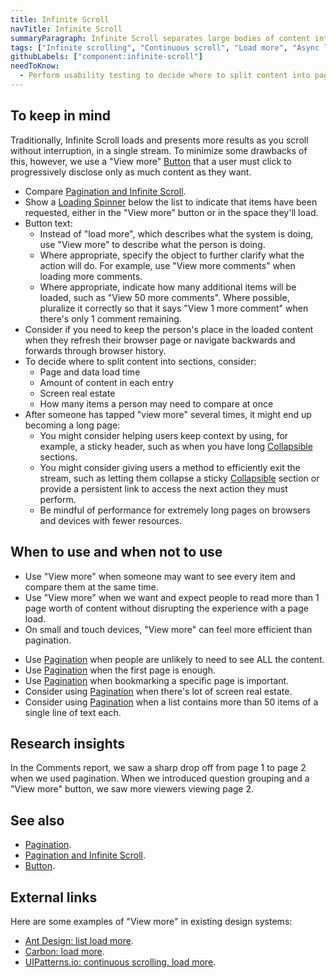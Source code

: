 ```yaml
---
title: Infinite Scroll
navTitle: Infinite Scroll
summaryParagraph: Infinite Scroll separates large bodies of content into separate sections. You can access each extra section via a "View more" button.
tags: ["Infinite scrolling", "Continuous scroll", "Load more", "Async loading"]
githubLabels: ["component:infinite-scroll"]
needToKnow:
  - Perform usability testing to decide where to split content into pages (that is, how much content to show per page).
---
```



## To keep in mind

Traditionally, Infinite Scroll loads and presents more results as you scroll without interruption, in a single stream. To minimize some drawbacks of this, however, we use a "View more" [Button](/components/button) that a user must click to progressively disclose only as much content as they want.

- Compare [Pagination and Infinite Scroll](/guidelines/pagination-infinite-scroll).
- Show a [Loading Spinner](/components/loading-spinner) below the list to indicate that items have been requested, either in the "View more" button or in the space they'll load.
- Button text:
    - Instead of "load more", which describes what the system is doing, use "View more" to describe what the person is doing.
    - Where appropriate, specify the object to further clarify what the action will do. For example, use "View more comments" when loading more comments.
    - Where appropriate, indicate how many additional items will be loaded, such as "View 50 more comments". Where possible, pluralize it correctly so that it says "View 1 more comment" when there's only 1 comment remaining.
- Consider if you need to keep the person's place in the loaded content when they refresh their browser page or navigate backwards and forwards through browser history.
- To decide where to split content into sections, consider:
    - Page and data load time
    - Amount of content in each entry
    - Screen real estate
    - How many items a person may need to compare at once
- After someone has tapped "view more" several times, it might end up becoming a long page:
    - You might consider helping users keep context by using, for example, a sticky header, such as when you have long [Collapsible](/components/collapsible) sections.
    - You might consider giving users a method to efficiently exit the stream, such as letting them collapse a sticky [Collapsible](/components/collapsible) section or provide a persistent link to access the next action they must perform.
    - Be mindful of performance for extremely long pages on browsers and devices with fewer resources.

## When to use and when not to use

<WhenToUseAndWhenNotToUse>
<WhenToUse>

- Use "View more" when someone may want to see every item and compare them at the same time.
- Use "View more" when we want and expect people to read more than 1 page worth of content without disrupting the experience with a page load.
- On small and touch devices, "View more" can feel more efficient than pagination.

</WhenToUse>
<WhenNotToUse>

- Use [Pagination](/components/pagination) when people are unlikely to need to see ALL the content.
- Use [Pagination](/components/pagination) when the first page is enough.
- Use [Pagination](/components/pagination) when bookmarking a specific page is important.
- Consider using [Pagination](/components/pagination) when there's lot of screen real estate.
- Consider using [Pagination](/components/pagination) when a list contains more than 50 items of a single line of text each.

</WhenNotToUse>
</WhenToUseAndWhenNotToUse>

## Research insights

In the Comments report, we saw a sharp drop off from page 1 to page 2 when we used pagination. When we introduced question grouping and a "View more" button, we saw more viewers viewing page 2.

## See also

- [Pagination](/components/pagination).
- [Pagination and Infinite Scroll](/guidelines/pagination-infinite-scroll).
- [Button](/components/button).

## External links

Here are some examples of "View more" in existing design systems:

- [Ant Design: list load more](https://ant.design/components/list/#components-list-demo-loadmore).
- [Carbon: load more](https://www.carbondesignsystem.com/patterns/loading/#load-more).
- [UIPatterns.io: continuous scrolling, load more](http://uipatterns.io/continuous-scrolling).

